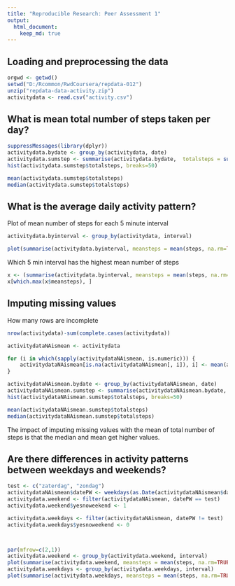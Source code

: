 ```yaml
---
title: "Reproducible Research: Peer Assessment 1"
output: 
  html_document:
    keep_md: true
---
```



## Loading and preprocessing the data
```r
orgwd <- getwd()
setwd("D:/Rcommon/RwdCoursera/repdata-012")
unzip("repdata-data-activity.zip")
activitydata <- read.csv("activity.csv")
```

## What is mean total number of steps taken per day?
```r
suppressMessages(library(dplyr))
activitydata.bydate <- group_by(activitydata, date)
activitydata.sumstep <- summarise(activitydata.bydate,  totalsteps = sum(steps,  na.rm=TRUE), meansteps = mean(steps, na.rm=TRUE))
hist(activitydata.sumstep$totalsteps, breaks=50)

mean(activitydata.sumstep$totalsteps)
median(activitydata.sumstep$totalsteps)
```


## What is the average daily activity pattern?
Plot of mean number of steps for each 5 minute interval
```r
activitydata.byinterval <- group_by(activitydata, interval)

plot(summarise(activitydata.byinterval, meansteps = mean(steps, na.rm=TRUE)), type="l")
```

Which 5 min interval has the highest mean number of steps 
```r
x <- (summarise(activitydata.byinterval, meansteps = mean(steps, na.rm=TRUE)))
x[which.max(x$meansteps), ]
```
## Imputing missing values
How many rows are incomplete
```r
nrow(activitydata)-sum(complete.cases(activitydata))
```

```r
activitydataNAismean <- activitydata

for (i in which(sapply(activitydataNAismean, is.numeric))) {
    activitydataNAismean[is.na(activitydataNAismean[, i]), i] <- mean(activitydataNAismean[, i],  na.rm = TRUE)
}

activitydataNAismean.bydate <- group_by(activitydataNAismean, date)
activitydataNAismean.sumstep <- summarise(activitydataNAismean.bydate,  totalsteps = sum(steps,  na.rm=TRUE), meansteps = mean(steps, na.rm=TRUE))
hist(activitydataNAismean.sumstep$totalsteps, breaks=50)

mean(activitydataNAismean.sumstep$totalsteps)
median(activitydataNAismean.sumstep$totalsteps)
```
The impact of imputing missing values with the mean of total number of steps is that the median and mean get higher values.

## Are there differences in activity patterns between weekdays and weekends?
```r
test <- c("zaterdag", "zondag")
activitydataNAismean$datePW <- weekdays(as.Date(activitydataNAismean$date))
activitydata.weekend <- filter(activitydataNAismean, datePW == test)
activitydata.weekend$yesnoweekend <- 1

activitydata.weekdays <- filter(activitydataNAismean, datePW != test)
activitydata.weekdays$yesnoweekend <- 0



par(mfrow=c(2,1))
activitydata.weekend <- group_by(activitydata.weekend, interval)
plot(summarise(activitydata.weekend, meansteps = mean(steps, na.rm=TRUE)), type="l")
activitydata.weekdays <- group_by(activitydata.weekdays, interval)
plot(summarise(activitydata.weekdays, meansteps = mean(steps, na.rm=TRUE)), type="l")
```
